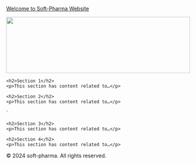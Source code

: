 [Welcome to Soft-Pharma Website]{.underline}

![](images/carinus_Pharmaceutical_Industrys_State-of-the-Art_Factory_with__1b902dbb-9fda-43b5-8e64-d23188259bd1-01.png){width="495" height="151"}

::: grid-container
::: {#section1 .grid-item}
```         
<h2>Section 1</h2>
<p>This section has content related to…</p>
```
:::

::: {#section2 .grid-item}
```         
<h2>Section 2</h2>
<p>This section has content related to…</p>
```
:::

\`

::: {#section3 .grid-item}
```         
<h2>Section 3</h2>
<p>This section has content related to…</p>
```
:::

::: {#section4 .grid-item}
```         
<h2>Section 4</h2>
<p>This section has content related to…</p>
```
:::
:::

<footer>

<p>© 2024 soft-pharma. All rights reserved.</p>

</footer>
